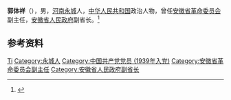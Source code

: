 '''郭体祥'''（{{bd|1919年|12月|2008年|3月|}}），男，[[河南|河南]][[永城|永城]]人，[[中华人民共和国|中华人民共和国]]政治人物，曾任[[安徽省革命委员会|安徽省革命委员会]]副主任，[[安徽省人民政府|安徽省人民政府]]副省长。<ref>{{Cite book|title=中华人民共和国职官志|author=何虎生, 李耀东, 向常福主编|publisher=中国社会出版社|year=2003|isbn=9787800883934|location=北京|pages=}}</ref>

== 参考资料 ==
{{reflist}}

{{中国人物小作品}}

{{Authority control}}
{{DEFAULTSORT:Guo郭}}
[[Category:郭姓|Ti]]
[[Category:永城人|Category:永城人]]
[[Category:中国共产党党员_(1939年入党)|Category:中国共产党党员 (1939年入党)]]
[[Category:安徽省革命委员会副主任|Category:安徽省革命委员会副主任]]
[[Category:安徽省人民政府副省长|Category:安徽省人民政府副省长]]